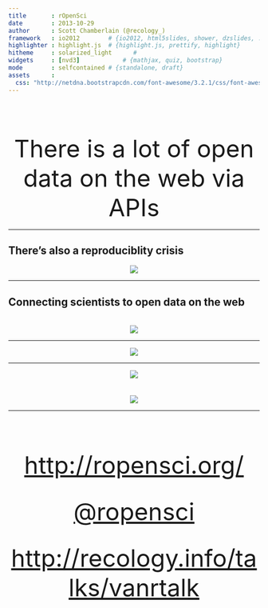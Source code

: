 ```yaml
---
title       : rOpenSci
date        : 2013-10-29
author      : Scott Chamberlain (@recology_)
framework   : io2012        # {io2012, html5slides, shower, dzslides, ...}
highlighter : highlight.js  # {highlight.js, prettify, highlight}
hitheme     : solarized_light      # 
widgets     : [nvd3]            # {mathjax, quiz, bootstrap}
mode        : selfcontained # {standalone, draft}
assets      :
  css: "http://netdna.bootstrapcdn.com/font-awesome/3.2.1/css/font-awesome.css"
---
```


<br><br><br>

<font size="14"><center> There is a lot of open data on the web via APIs </center></font>

---

## There's also a reproduciblity crisis

<center>![](assets/img/reproducibility.png)</center>

---

## Connecting scientists to open data on the web
<br>
<center>![](assets/img/ropensci_main.png)</center>

---

<center>![](assets/img/ropensci_pkgs.png)</center>

---

<center> ![](assets/img/pyopensci.png) </center>
<br><br>
<center> ![](assets/img/ropengov.png) </center>

---

<br><br><br>

<font size="18"><center> <a href="http://ropensci.org/">http://ropensci.org/</a> </center></font>
<br><br>
<font size="18"><center> <a href="https://twitter.com/ropensci">@ropensci</a> </center></font>
<br><br>
<font size="18"><center> <a href="http://recology.info/talks/vanrtalk">http://recology.info/talks/vanrtalk</a> </center></font>